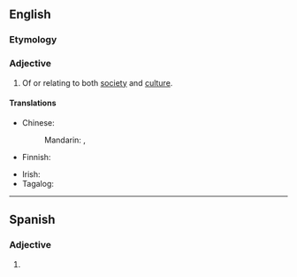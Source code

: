 ==English==

===Etymology===
{{prefix|socio|cultural|lang=en}}

===Adjective===
{{en-adj}}

# Of or relating to both [[society]] and [[culture]].

====Translations====
{{trans-top|of both society and culture}}
* Chinese:
*: Mandarin: {{t|cmn|社會文化|alt=社會文化的|sc=Hani}}, {{t|cmn|社会文化|alt=社会文化的|tr=shèhuì wénhuà de|sc=Hani}}
* Finnish: {{t+|fi|sosiokulttuurinen}}
{{trans-mid}}
* Irish: {{t|ga|soch-chultúrtha}}
* Tagalog: {{t|tl|ulnukalnangin}}
{{trans-bottom}}

----

==Spanish==

===Adjective===
{{es-adj|pl=socioculturales}}

# {{l|en|sociocultural}}